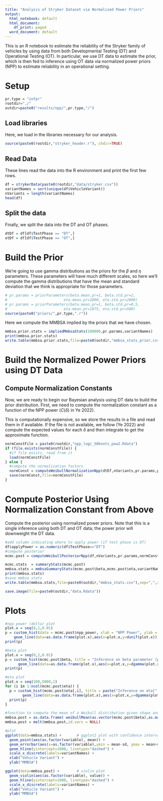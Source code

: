 ---
title: "Analysis of Stryker Dataset via Normalized Power Priors"
output:
  html_notebook: default
  html_document:
    df_print: paged
  word_document: default
---
This is an R notebook to estimate the reliability of the Stryker family of vehicles by using data from both Developmental Testing (DT) and Operational Testing (OT). In particular, we use DT data to estimate the prior, which is then fed to inference using OT data via normalized power priors (NPP) to estimate reliability in an operational setting.


# Setup
```{r}
pr.type = "infpr"
rootdir="./"
outdir=paste0("results/npp/",pr.type,"/")
```

## Load libraries
Here, we load in the libraries necessary for our analysis.
```{r}
source(paste0(rootdir,"stryker_header.r"), chdir=TRUE)
```

## Read Data ##
These lines read the data into the R environment and print the first few rows.
```{r}
df = strykerData(paste0(rootdir,"data/stryker.csv"))
variantNames = sort(unique(df$VehicleVariant))
nVariants = length(variantNames)
head(df)
```

## Split the data ##
Finally, we split the data into the DT and OT phases.
```{r}
dtDf = df[df$TestPhase == "DT",]
otDf = df[df$TestPhase == "OT",]
```


# Build the Prior #

We're going to use gamma distributions as the priors for the $\beta$ and $\eta$ parameters. These parameters will have much different scales, so here we'll compute the gamma distributions that have the mean and standard deviation that we think is appropriate for those parameters.

```{r}
# pr.params = priorParameters(beta.mean.pr=1, beta.std.pr=2,
#                          eta.mean.pr=1000, eta.std.pr=2000)
# pr.params = priorParameters(beta.mean.pr=1, beta.std.pr=0.5,
#                          eta.mean.pr=1075, eta.std.pr=500)
source(paste0("priors/",pr.type,".r"))
```

Here we compute the MMBSA implied by the priors that we have chosen.
```{r}
mmbsa.prior.stats = impliedMmbsaStats(100000,pr.params,variantNames)
print(mmbsa.prior.stats)
write.table(mmbsa.prior.stats,file=paste0(outdir,"mmbsa_stats_prior.csv"),sep=",",row.names=FALSE)
```


# Build the Normalized Power Priors using DT Data #

## Compute Normalization Constants ##
Now, we are ready to begin our Bayesian analysis using DT data to build the prior distribution. First, we need to compute the normalization constant as a function of the NPP power ($C(\delta)$ in Ye 2022).

This is computationally expensive, so we store the results in a file and read them in if available. If the file is not available, we follow (Ye 2022) and compute the expected values for each $\delta$ and then integrate to get the approximate function.
```{r}
normConstFile = paste0(rootdir,"npp_logc_50knots_pow2.Rdata")
if (file.exists(normConstFile)) {
  #if file exists, read from it
  load(normConstFile)
} else {
  #compute the normalization factors
  normConst = computeWeibullNormalizationNpp(dtDf,nVariants,pr.params,paste0(rootdir,"stan/weibull_gamma_gamma_npp_norm.stan"))
  save(normConst,file=normConstFile)
}
```

# Compute Posterior Using Normalization Constant from Above
Compute the posterior using normalized power priors. Note that this is a single inference using both DT and OT data; the power prior will downweight the DT data.
```{r}
#add column indicating where to apply power (if test phase is DT)
df$applyPower = as.numeric(df$TestPhase=="DT")
#compute posterior
mcmc.post = computeWeibullPosteriorNpp(df,nVariants,pr.params,normConst,paste0(rootdir,"stan/weibull_gamma_gamma_npp.stan"))
```

```{r}
mcmc.stats  = summaryStats(mcmc.post)
mmbsa.stats = mmbsaSummaryStats(mcmc.post$beta,mcmc.post$eta,variantNames)
print(mmbsa.stats)
#save mmbsa stats
write.table(mmbsa.stats,file=paste0(outdir,"mmbsa_stats.csv"),sep=",",row.names=FALSE)

save.image(file=paste0(outdir,"data.Rdata"))
```

# Plots
```{r}
#npp power (delta) plot
plot.x = seq(0,1,0.01)
p = custom_hist(data = mcmc.post$npp_power, xlab = "NPP Power", ylab = "Density", title = "Inference on power parameter (prior in blue)") +
    geom_line(data=as.data.frame(plot.x),aes(x=plot.x,y=dunif(plot.x)), color="blue", linewidth = 1)
print(p)

#beta plot
plot.x = seq(0,2,0.01)
p = custom_hist(mcmc.post$beta, title = "Inference on beta parameter (prior in blue)", xlab = 'Beta', ylab = 'Density') +
      geom_line(data=as.data.frame(plot.x),aes(x=plot.x,y=dgamma(plot.x,pr.params$betashape,rate=pr.params$betarate)), color="blue", linewidth = 1)
print(p)

#eta plot
plot.x = seq(100,5000,1)
for (i in 1:ncol(mcmc.post$eta)) {
  p = custom_hist(mcmc.post$eta[,i], title = paste("Inference on eta[",variantNames[i],"] parameter (prior in blue)"), xlab = paste("eta[",variantNames[i],"]",sep=""), ylab = 'Density') +
        geom_line(data=as.data.frame(plot.x),aes(x=plot.x,y=dgamma(plot.x,pr.params$etashape,rate=pr.params$etarate)), color="blue", linewidth = 1)
  print(p)
}
```

```{r}
#function to compute the mean of a Weibull distribution given shape and scale parameters
mmbsa.post = as.data.frame( weibullMean(as.vector(mcmc.post$beta),as.matrix(mcmc.post$eta)) )
mmbsa.post = melt(mmbsa.post,id.vars = NULL)

#plot
ggplot(data=mmbsa.stats) +       # ggplot2 plot with confidence intervals
  geom_point(aes(as.factor(variable), mean)) +
  geom_errorbar(aes(x=as.factor(variable),ymin = mean-sd, ymax = mean+sd), width=0.2) +
  geom_hline(yintercept=1000, linetype="dashed") +
  scale_x_discrete(labels=variantNames) +
  xlab("Vehicle Variant") +
  ylab("MMBSA")

ggplot(data=mmbsa.post) +        # violin plot
  geom_violin(aes(as.factor(variable), value)) +
  geom_hline(yintercept=1000, linetype="dashed") +
  scale_x_discrete(labels=variantNames) +
  xlab("Vehicle Variant") +
  ylab("MMBSA")
```
